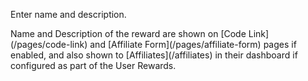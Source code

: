 Enter name and description.

<Info>
  Name and Description of the reward are shown on [Code Link](/pages/code-link)
  and [Affiliate Form](/pages/affiliate-form) pages if enabled, and also shown
  to [Affiliates](/affiliates) in their dashboard if configured as part of the
  User Rewards.
</Info>
